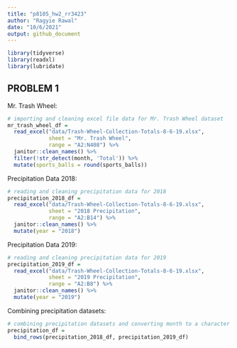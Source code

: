 ```yaml
---
title: "p8105_hw2_rr3423"
author: "Ragyie Rawal"
date: "10/6/2021"
output: github_document
---
```


```r
library(tidyverse)
library(readxl)
library(lubridate)
```


## PROBLEM 1 

Mr. Trash Wheel:

```r
# importing and cleaning excel file data for Mr. Trash Wheel dataset 
mr_trash_wheel_df = 
  read_excel("data/Trash-Wheel-Collection-Totals-8-6-19.xlsx",
             sheet = "Mr. Trash Wheel",
             range = "A2:N408") %>% 
  janitor::clean_names() %>% 
  filter(!str_detect(month, 'Total')) %>% 
  mutate(sports_balls = round(sports_balls))
```

Precipitation Data 2018: 

```r
# reading and cleaning precipitation data for 2018 
precipitation_2018_df = 
  read_excel("data/Trash-Wheel-Collection-Totals-8-6-19.xlsx",
             sheet = "2018 Precipitation",
             range = "A2:B14") %>% 
  janitor::clean_names() %>% 
  mutate(year = "2018")
```

Precipitation Data 2019:

```r
# reading and cleaning precipitation data for 2019 
precipitation_2019_df = 
  read_excel("data/Trash-Wheel-Collection-Totals-8-6-19.xlsx",
             sheet = "2019 Precipitation",
             range = "A2:B8") %>% 
  janitor::clean_names() %>% 
  mutate(year = "2019")
```

Combining precipitation datasets:

```r
# combining precipitation datasets and converting month to a character variable
precipitation_df =
  bind_rows(precipitation_2018_df, precipitation_2019_df)
```

